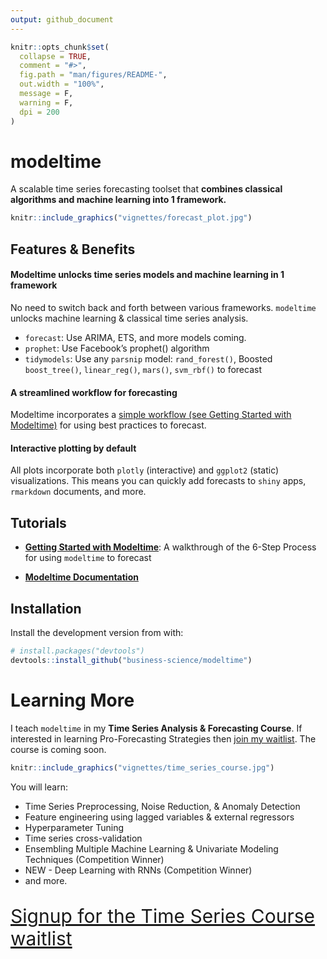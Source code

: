 ```yaml
---
output: github_document
---
```


<!-- README.md is generated from README.Rmd. Please edit that file -->

```r
knitr::opts_chunk$set(
  collapse = TRUE,
  comment = "#>",
  fig.path = "man/figures/README-",
  out.width = "100%",
  message = F,
  warning = F,
  dpi = 200
)
```

# modeltime

<!-- badges: start -->
<!-- badges: end -->

A scalable time series forecasting toolset that __combines classical algorithms and machine learning into 1 framework.__

```r
knitr::include_graphics("vignettes/forecast_plot.jpg")
```


## Features & Benefits


#### Modeltime unlocks time series models and machine learning in 1 framework 


No need to switch back and forth between various frameworks. `modeltime` unlocks machine learning & classical time series analysis.

  - `forecast`: Use ARIMA, ETS, and more models coming. 
  - `prophet`: Use Facebook's prophet() algorithm
  - `tidymodels`: Use any `parsnip` model: `rand_forest()`, Boosted `boost_tree()`, `linear_reg()`, `mars()`, `svm_rbf()` to forecast 

#### A streamlined workflow for forecasting

Modeltime incorporates a [simple workflow (see Getting Started with Modeltime)](https://business-science.github.io/modeltime/articles/getting-started-with-modeltime.html) for using best practices to forecast.

#### Interactive plotting by default

All plots incorporate both `plotly` (interactive) and `ggplot2` (static) visualizations. This means you can quickly add forecasts to `shiny` apps, `rmarkdown` documents, and more.  
 


## Tutorials

- [__Getting Started with Modeltime__](https://business-science.github.io/modeltime/articles/getting-started-with-modeltime.html): A walkthrough of the 6-Step Process for using `modeltime` to forecast

- [__Modeltime Documentation__](https://business-science.github.io/modeltime/)



## Installation

Install the development version from with:

``` r
# install.packages("devtools")
devtools::install_github("business-science/modeltime")
```

# Learning More

I teach `modeltime` in my __Time Series Analysis & Forecasting Course__. If interested in learning Pro-Forecasting Strategies then [join my waitlist](https://mailchi.mp/business-science/time-series-forecasting-course-coming-soon). The course is coming soon. 

```r
knitr::include_graphics("vignettes/time_series_course.jpg")
```

You will learn:

- Time Series Preprocessing, Noise Reduction, & Anomaly Detection
- Feature engineering using lagged variables & external regressors
- Hyperparameter Tuning
- Time series cross-validation
- Ensembling Multiple Machine Learning & Univariate Modeling Techniques (Competition Winner)
- NEW - Deep Learning with RNNs (Competition Winner)
- and more.

<p class="text-center" style="font-size:30px;">
<a href="https://mailchi.mp/business-science/time-series-forecasting-course-coming-soon">Signup for the Time Series Course waitlist</a>
</p>
